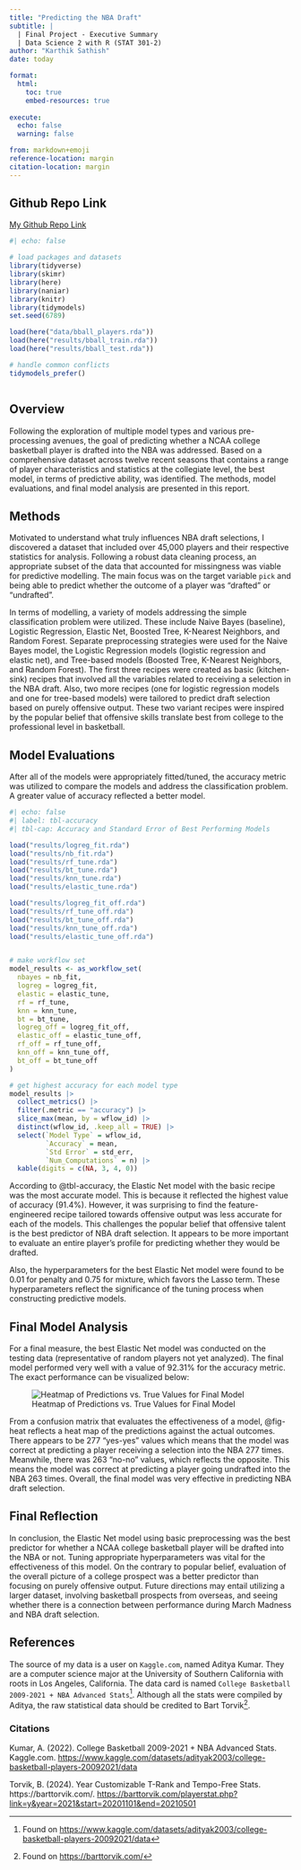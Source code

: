 ```yaml
---
title: "Predicting the NBA Draft"
subtitle: |
  | Final Project - Executive Summary
  | Data Science 2 with R (STAT 301-2)
author: "Karthik Sathish"
date: today

format:
  html:
    toc: true
    embed-resources: true
    
execute:
  echo: false
  warning: false

from: markdown+emoji 
reference-location: margin
citation-location: margin
---
```




::: {.callout-tip icon=false}

## Github Repo Link

[My Github Repo Link](https://github.com/stat301-2-2024-winter/final-project-2-kvsathish.git)

:::

```r
#| echo: false

# load packages and datasets
library(tidyverse)
library(skimr)
library(here)
library(naniar)
library(knitr)
library(tidymodels)
set.seed(6789)

load(here("data/bball_players.rda"))
load(here("results/bball_train.rda"))
load(here("results/bball_test.rda"))

# handle common conflicts
tidymodels_prefer()



```

## Overview

Following the exploration of multiple model types and various pre-processing avenues, the goal of predicting whether a NCAA college basketball player is drafted into the NBA was addressed. Based on a comprehensive dataset across twelve recent seasons that contains a range of player characteristics and statistics at the collegiate level, the best model, in terms of predictive ability, was identified. The methods, model evaluations, and final model analysis are presented in this report.

## Methods

Motivated to understand what truly influences NBA draft selections, I discovered a dataset that included over 45,000 players and their respective statistics for analysis. Following a robust data cleaning process, an appropriate subset of the data that accounted for missingness was viable for predictive modelling. The main focus was on the target variable `pick` and being able to predict whether the outcome of a player was "drafted" or "undrafted".

In terms of modelling, a variety of models addressing the simple classification problem were utilized. These include Naive Bayes (baseline), Logistic Regression, Elastic Net, Boosted Tree, K-Nearest Neighbors, and Random Forest. Separate preprocessing strategies were used for the Naive Bayes model, the Logistic Regression models (logistic regression and elastic net), and Tree-based models (Boosted Tree, K-Nearest Neighbors, and Random Forest). The first three recipes were created as basic (kitchen-sink) recipes that involved all the variables related to receiving a selection in the NBA draft. Also, two more recipes (one for logistic regression models and one for tree-based models) were tailored to predict draft selection based on purely offensive output. These two variant recipes were inspired by the popular belief that offensive skills translate best from college to the professional level in basketball.


## Model Evaluations

After all of the models were appropriately fitted/tuned, the accuracy metric was utilized to compare the models and address the classification problem. A greater value of accuracy reflected a better model.

```r
#| echo: false
#| label: tbl-accuracy
#| tbl-cap: Accuracy and Standard Error of Best Performing Models 

load("results/logreg_fit.rda")
load("results/nb_fit.rda")
load("results/rf_tune.rda")
load("results/bt_tune.rda")
load("results/knn_tune.rda")
load("results/elastic_tune.rda")

load("results/logreg_fit_off.rda")
load("results/rf_tune_off.rda")
load("results/bt_tune_off.rda")
load("results/knn_tune_off.rda")
load("results/elastic_tune_off.rda")


# make workflow set
model_results <- as_workflow_set(
  nbayes = nb_fit,
  logreg = logreg_fit,
  elastic = elastic_tune,
  rf = rf_tune,
  knn = knn_tune, 
  bt = bt_tune,
  logreg_off = logreg_fit_off,
  elastic_off = elastic_tune_off,
  rf_off = rf_tune_off,
  knn_off = knn_tune_off, 
  bt_off = bt_tune_off
)

# get highest accuracy for each model type
model_results |> 
  collect_metrics() |> 
  filter(.metric == "accuracy") |> 
  slice_max(mean, by = wflow_id) |> 
  distinct(wflow_id, .keep_all = TRUE) |>
  select(`Model Type` = wflow_id,
         `Accuracy` = mean,
         `Std Error` = std_err,
         `Num_Computations` = n) |>
  kable(digits = c(NA, 3, 4, 0))
```

According to @tbl-accuracy, the Elastic Net model with the basic recipe was the most accurate model. This is because it reflected the highest value of accuracy (91.4%). However, it was surprising to find the feature-engineered recipe tailored towards offensive output was less accurate for each of the models. This challenges the popular belief that offensive talent is the best predictor of NBA draft selection. It appears to be more important to evaluate an entire player's profile for predicting whether they would be drafted.

Also, the hyperparameters for the best Elastic Net model were found to be 0.01 for penalty and 0.75 for mixture, which favors the Lasso term. These hyperparameters reflect the significance of the tuning process when constructing predictive models.


## Final Model Analysis

For a final measure, the best Elastic Net model was conducted on the testing data (representative of random players not yet analyzed). The final model performed very well with a value of 92.31% for the accuracy metric. The exact performance can be visualized below:


![Heatmap of Predictions vs. True Values for Final Model](images/conf_mat_heatmap.png){#fig-heat}

From a confusion matrix that evaluates the effectiveness of a model, @fig-heat reflects a heat map of the predictions against the actual outcomes. There appears to be 277 "yes-yes" values which means that the model was correct at predicting a player receiving a selection into the NBA 277 times. Meanwhile, there was 263 "no-no" values, which reflects the opposite. This means the model was correct at predicting a player going undrafted into the NBA 263 times. Overall, the final model was very effective in predicting NBA draft selection.


## Final Reflection

In conclusion, the Elastic Net model using basic preprocessing was the best predictor for whether a NCAA college basketball player will be drafted into the NBA or not. Tuning appropriate hyperparameters was vital for the effectiveness of this model. On the contrary to popular belief, evaluation of the overall picture of a college prospect was a better predictor than focusing on purely offensive output. Future directions may entail utilizing a larger dataset, involving basketball prospects from overseas, and seeing whether there is a connection between performance during March Madness and NBA draft selection.



## References

The source of my data is a user on `Kaggle.com`, named Aditya Kumar. They are a computer science major at the University of Southern California with roots in Los Angeles, California. The data card is named `College Basketball 2009-2021 + NBA Advanced Stats`^[Found on [https://www.kaggle.com/datasets/adityak2003/college-basketball-players-20092021/data](https://www.kaggle.com/datasets/adityak2003/college-basketball-players-20092021/data)]. Although all the stats were compiled by Aditya, the raw statistical data should be credited to Bart Torvik^[Found on [https://barttorvik.com/](https://barttorvik.com/)].

### Citations

Kumar, A. (2022). College Basketball 2009-2021 + NBA Advanced Stats. Kaggle.com. [https://www.kaggle.com/datasets/adityak2003/college-basketball-players-20092021/data](https://www.kaggle.com/datasets/adityak2003/college-basketball-players-20092021/data)


Torvik, B. (2024). Year Customizable T-Rank and Tempo-Free Stats. https://barttorvik.com/. [https://barttorvik.com/playerstat.php?link=y&year=2021&start=20201101&end=20210501](https://barttorvik.com/playerstat.php?link=y&year=2021&start=20201101&end=20210501)


